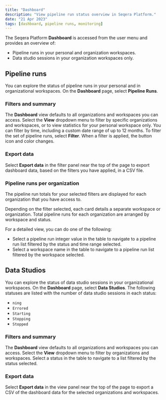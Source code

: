 ```yaml
---
title: "Dashboard"
description: "View pipeline run status overview in Seqera Platform."
date: "21 Apr 2023"
tags: [dashboard, pipeline runs, monitoring]
---
```


The Seqera Platform **Dashboard** is accessed from the user menu and provides an overview of:

- Pipeline runs in your personal and organization workspaces.
- Data studio sessions in your organization workspaces only.

## Pipeline runs

You can explore the status of pipeline runs in your personal and in organizational workspaces. On the **Dashboard** page, select **Pipeline Runs**.

### Filters and summary

The **Dashboard** view defaults to all organizations and workspaces you can access. Select the **View** dropdown menu to filter by specific organizations and workspaces, or to view statistics for your personal workspace only. You can filter by time, including a custom date range of up to 12 months. To filter the set of pipeline runs, select **Filter**. When a filter is applied, the button icon and color changes.

### Export data

Select **Export data** in the filter panel near the top of the page to export dashboard data, based on the filters you have applied, in a CSV file.

### Pipeline runs per organization

The pipeline run totals for your selected filters are displayed for each organization that you have access to.

Depending on the filter selected, each card details a separate workspace or organization. Total pipeline runs for each organization are arranged by workspace and status.

For a detailed view, you can do one of the following:

- Select a pipeline run integer value in the table to navigate to a pipeline run list filtered by the status and time range selected.
- Select a workspace name in the table to navigate to a pipeline run list filtered by the workspace selected.

## Data Studios

You can explore the status of data studio sessions in your organizational workspaces. On the **Dashboard** page, select **Data Studios**. The following statuses are listed with the number of data studio sessions in each status:

- `ning`
- `Errored`
- `Starting`
- `Stopping`
- `Stopped`

### Filters and summary

The **Dashboard** view defaults to all organizations and workspaces you can access. Select the **View** dropdown menu to filter by organizations and workspaces. Select a status in the table to navigate to a list filtered by the status selected.

### Export data

Select **Export data** in the view panel near the top of the page to export a CSV of the dashboard data for the selected organizations and workspaces.


<!-- links -->
[ds]: ../data/data-studios.mdx
